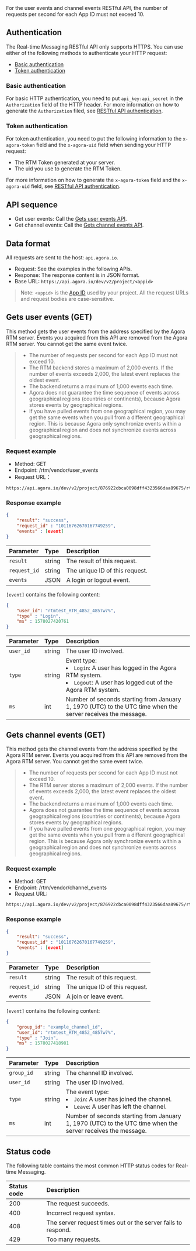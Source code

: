 

<div class="alert note">For the user events and channel events RESTful API, the number of requests per second for each App ID must not exceed 10.</div>

## <a name="auth"></a>Authentication

The Real-time Messaging RESTful API only supports HTTPS.
You can use either of the following methods to authenticate your HTTP request: 

- [Basic authentication](#basicauth)
- [Token authentication](#tokenauth)

### <a name="basicauth"></a>Basic authentication

For basic HTTP authentication, you need to put `api_key:api_secret` in the `Authorization` field of the HTTP header. For more information on how to generate the `Authorization` filed, see [RESTful API authentication](./restful-authentication).

### <a name="tokenauth"></a>Token authentication

For token authentication, you need to put the following information to the `x-agora-token` field and the `x-agora-uid` field when sending your HTTP request: 

- The RTM Token generated at your server. 
- The uid you use to generate the RTM Token. 

For more information on how to generate the `x-agora-token` field and the `x-agora-uid` field, see [RESTful API authentication](./restful-authentication).

## API sequence


- Get user events: Call the [Gets user events API](#get_user).
- Get channel events: Call the [Gets channel events API](#get_channel).


## Data format

All requests are sent to the host: `api.agora.io`.

- Request: See the examples in the following APIs.
- Response: The response content is in JSON format.
- Base URL: `https://api.agora.io/dev/v2/project/<appid>`

> Note: <code>&lt;appid&gt;</code> is the [App ID](./manage-agora-account) used by your project. All the request URLs and request bodies are case-sensitive.


## <a name="get_user"></a>Gets user events (GET)

This method gets the user events from the address specified by the Agora RTM server. Events you acquired from this API are removed from the Agora RTM server. You cannot get the same event twice.

> - The number of requests per second for each App ID must not exceed 10.
> - The RTM backend stores a maximum of 2,000 events. If the number of events exceeds 2,000, the latest event replaces the oldest event.
> - The backend returns a maximum of 1,000 events each time.
> - Agora does not guarantee the time sequence of events across geographical regions (countries or continents), because Agora stores events by geographical regions.
> - If you have pulled events from one geographical region, you may get the same events when you pull from a different geographical region. This is because Agora only synchronize events within a geographical region and does not synchronize events across geographical regions.

### Request example

- Method: GET
- Endpoint: /rtm/vendor/user_events
- Request URL：

```
https://api.agora.io/dev/v2/project/876922cbca0098dff4323566daa89675/rtm/vendor/user_events
```

### Response example

```json
{
    "result": "success",
    "request_id" : "10116762670167749259",
    "events" : [event]
}
```

| Parameter    | Type   | Description                    |
| :----------- | :----- | :----------------------------- |
| `result`     | string | The result of this request.    |
| `request_id` | string | The unique ID of this request. |
| `events`     | JSON   | A login or logout event.       |

`[event]` contains the following content:

```json
{
    "user_id": "rtmtest_RTM_4852_4857w7%",
    "type" : "Login",
    "ms" : 1578027420761
}
```

| Parameter     | Type   | Description   |
| :------- | :----- | :-------------------- |
| `user_id` | string | The user ID involved.   |
| `type`   | string | Event type: <li>`Login`: A user has logged in the Agora RTM system.</li><li>`Logout`: A user has logged out of the Agora RTM system.</li> |
| `ms`  | int    | Number of seconds starting from January 1, 1970 (UTC) to the UTC time when the server receives the message.    |


## <a name="get_channel"></a>Gets channel events (GET)

This method gets the channel events from the address specified by the Agora RTM server. Events you acquired from this API are removed from the Agora RTM server. You cannot get the same event twice.

> - The number of requests per second for each App ID must not exceed 10.
> - The RTM server stores a maximum of 2,000 events. If the number of events exceeds 2,000, the latest event replaces the oldest event.
> - The backend returns a maximum of 1,000 events each time.
> - Agora does not guarantee the time sequence of events across geographical regions (countries or continents), because Agora stores events by geographical regions.
> - If you have pulled events from one geographical region, you may get the same events when you pull from a different geographical region. This is because Agora only synchronize events within a geographical region and does not synchronize events across geographical regions.

### Request example

- Method: GET
- Endpoint: /rtm/vendor/channel_events
- Request URL:

```
https://api.agora.io/dev/v2/project/876922cbca0098dff4323566daa89675/rtm/vendor/channel_events
```


### Response example

```json
{
    "result": "success",
    "request_id" : "10116762670167749259",
    "events" : [event]
}
```

| Parameter    | Type   | Description                    |
| :----------- | :----- | :----------------------------- |
| `result`     | string | The result of this request.    |
| `request_id` | string | The unique ID of this request. |
| `events`     | JSON   | A join or leave event.         |

`[event]` contains the following content:

```json
{
    "group_id": "example_channel_id",
    "user_id": "rtmtest_RTM_4852_4857w7%",
    "type" : "Join",
    "ms" : 1578027418981
}
```

| Parameter | Type   | Description                                                  |
| :-------- | :----- | :----------------------------------------------------------- |
| `group_id` | string | The channel ID involved.                                        |
| `user_id` | string | The user ID involved.                                        |
| `type`    | string | The event type: <li>`Join`: A user has joined the channel. </li><li>`Leave`: A user has left the channel. </li> |
| `ms`      | int    | Number of seconds starting from January 1, 1970 (UTC) to the UTC time when the server receives the message.                             |


## Status code

The following table contains the most common HTTP status codes for Real-time Messaging.

| Status code | Description                                                  |
| :---------- | :----------------------------------------------------------- |
|200         | The request succeeds. |
|400         | Incorrect request syntax. |
|408         | The server request times out or the server fails to respond. |
| 429        | Too many requests.     |